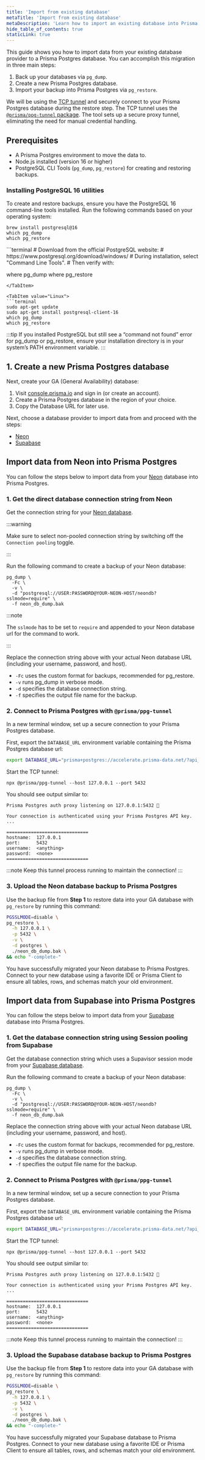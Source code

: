 ```yaml
---
title: 'Import from existing database'
metaTitle: 'Import from existing database'
metaDescription: 'Learn how to import an existing database into Prisma Postgres'
hide_table_of_contents: true
staticLink: true
---
```


This guide shows you how to import data from your existing database provider to a Prisma Postgres database. You can accomplish this migration in three main steps:

1. Back up your databases via `pg_dump`.
2. Create a new Prisma Postgres database.
3. Import your backup into Prisma Postgres via `pg_restore`.

We will be using the [TCP tunnel](/prisma-postgres/tcp-tunnel) and securely connect to your Prisma Postgres database during the restore step. The TCP tunnel uses the [`@prisma/ppg-tunnel` package](https://www.npmjs.com/package/@prisma/ppg-tunnel). The tool sets up a secure proxy tunnel, eliminating the need for manual credential handling.

## Prerequisites

- A Prisma Postgres environment to move the data to.
- Node.js installed (version 16 or higher)
- PostgreSQL CLI Tools (`pg_dump`, `pg_restore`) for creating and restoring backups.

### Installing PostgreSQL 16 utilities

To create and restore backups, ensure you have the PostgreSQL 16 command-line tools installed. Run the following commands based on your operating system:

<TabbedContent code>

<TabItem value="macOS">

```terminal
brew install postgresql@16
which pg_dump
which pg_restore
```

</TabItem>

<TabItem value="Windows">
```terminal
# Download from the official PostgreSQL website:
# https://www.postgresql.org/download/windows/
# During installation, select "Command Line Tools".
# Then verify with:

where pg_dump
where pg_restore
```
</TabItem>

<TabItem value="Linux">
```terminal
sudo apt-get update
sudo apt-get install postgresql-client-16
which pg_dump
which pg_restore
```
</TabItem>

</TabbedContent>

:::tip
If you installed PostgreSQL but still see a “command not found” error for pg_dump or pg_restore, ensure your installation directory is in your system’s PATH environment variable.
:::


## 1. Create a new Prisma Postgres database

Next, create your GA (General Availability) database:

1.	Visit [console.prisma.io](https://console.prisma.io) and sign in (or create an account).
2.	Create a Prisma Postgres database in the region of your choice.
3.	Copy the Database URL for later use.

Next, choose a database provider to import data from and proceed with the steps:

- [Neon](#import-data-from-neon-into-prisma-postgres)
- [Supabase](#import-data-from-supabase-into-prisma-postgres)

## Import data from Neon into Prisma Postgres

You can follow the steps below to import data from your [Neon](https://neon.tech/) database into Prisma Postgres.

### 1. Get the direct database connection string from Neon

Get the connection string for your [Neon database](https://neon.tech/docs/get-started-with-neon/connect-neon#obtaining-connection-details). 

:::warning

Make sure to select non-pooled connection string by switching off the `Connection pooling` toggle.

:::

Run the following command to create a backup of your Neon database:

```terminal
pg_dump \
  -Fc \
  -v \
  -d "postgresql://USER:PASSWORD@YOUR-NEON-HOST/neondb?sslmode=require" \
  -f neon_db_dump.bak
```

:::note

The `sslmode` has to be set to `require` and appended to your Neon database url for the command to work.

:::

Replace the connection string above with your actual Neon database URL (including your username, password, and host).

- `-Fc` uses the custom format for backups, recommended for pg_restore.
- `-v` runs pg_dump in verbose mode.
- `-d` specifies the database connection string.
- `-f` specifies the output file name for the backup.

### 2. Connect to Prisma Postgres with `@prisma/ppg-tunnel`

In a new terminal window, set up a secure connection to your Prisma Postgres database. 

First, export the `DATABASE_URL` environment variable containing the Prisma Postgres database url:

```bash
export DATABASE_URL="prisma+postgres://accelerate.prisma-data.net/?api_key=eyJhbGciOiJIUzI..."
```

Start the TCP tunnel:

```terminal
npx @prisma/ppg-tunnel --host 127.0.0.1 --port 5432 
```

You should see output similar to:

```terminal
Prisma Postgres auth proxy listening on 127.0.0.1:5432 🚀

Your connection is authenticated using your Prisma Postgres API key.
...

==============================
hostname:  127.0.0.1
port:      5432
username:  <anything>
password:  <none>
==============================
```

:::note
Keep this tunnel process running to maintain the connection!
:::

### 3. Upload the Neon database backup to Prisma Postgres

Use the backup file from **Step 1** to restore data into your GA database with `pg_restore` by running this command:

```bash
PGSSLMODE=disable \
pg_restore \
  -h 127.0.0.1 \
  -p 5432 \
  -v \
  -d postgres \
  ./neon_db_dump.bak \
&& echo "-complete-"
```

You have successfully migrated your Neon database to Prisma Postgres. Connect to your new database using a favorite IDE or Prisma Client to ensure all tables, rows, and schemas match your old environment.


## Import data from Supabase into Prisma Postgres

You can follow the steps below to import data from your [Supabase](http://supabase.com/) database into Prisma Postgres.

### 1. Get the database connection string using Session pooling from Supabase

Get the database connection string which uses a Supavisor session mode from your [Supabase database](https://supabase.com/docs/guides/database/connecting-to-postgres#supavisor-session-mode). 

Run the following command to create a backup of your Neon database:

```terminal
pg_dump \
  -Fc \
  -v \
  -d "postgresql://USER:PASSWORD@YOUR-NEON-HOST/neondb?sslmode=require" \
  -f neon_db_dump.bak
```

Replace the connection string above with your actual Neon database URL (including your username, password, and host).

- `-Fc` uses the custom format for backups, recommended for pg_restore.
- `-v` runs pg_dump in verbose mode.
- `-d` specifies the database connection string.
- `-f` specifies the output file name for the backup.

### 2. Connect to Prisma Postgres with `@prisma/ppg-tunnel`

In a new terminal window, set up a secure connection to your Prisma Postgres database. 

First, export the `DATABASE_URL` environment variable containing the Prisma Postgres database url:

```bash
export DATABASE_URL="prisma+postgres://accelerate.prisma-data.net/?api_key=eyJhbGciOiJIUzI..."
```

Start the TCP tunnel:

```terminal
npx @prisma/ppg-tunnel --host 127.0.0.1 --port 5432 
```

You should see output similar to:

```terminal
Prisma Postgres auth proxy listening on 127.0.0.1:5432 🚀

Your connection is authenticated using your Prisma Postgres API key.
...

==============================
hostname:  127.0.0.1
port:      5432
username:  <anything>
password:  <none>
==============================
```

:::note
Keep this tunnel process running to maintain the connection!
:::

### 3. Upload the Supabase database backup to Prisma Postgres

Use the backup file from **Step 1** to restore data into your GA database with `pg_restore` by running this command:

```bash
PGSSLMODE=disable \
pg_restore \
  -h 127.0.0.1 \
  -p 5432 \
  -v \
  -d postgres \
  ./neon_db_dump.bak \
&& echo "-complete-"
```

You have successfully migrated your Supabase database to Prisma Postgres. Connect to your new database using a favorite IDE or Prisma Client to ensure all tables, rows, and schemas match your old environment.